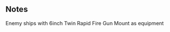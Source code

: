 {{EnemyEquipmentInfoKai|6inch Twin Rapid Fire Gun Mount}}

==Notes==
<categorytree mode=pages depth=0>Enemy ships with 6inch Twin Rapid Fire Gun Mount as equipment</categorytree>

{{EnemyEquipmentList}}